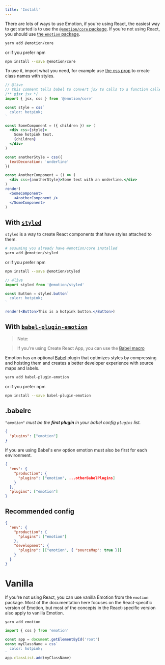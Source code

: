 ```yaml
---
title: 'Install'
---
```


There are lots of ways to use Emotion, if you're using React, the easiest way to get started is to use the [`@emotion/core` package](/packages/@emotion/core). If you're not using React, you should use [the `emotion` package](#vanilla).

```bash
yarn add @emotion/core
```

or if you prefer npm

```bash
npm install --save @emotion/core
```

To use it, import what you need, for example use [the css prop](/docs/css-prop.md) to create class names with styles.

```jsx
// @live
// this comment tells babel to convert jsx to calls to a function called jsx instead of React.createElement
/** @jsx jsx */
import { jsx, css } from '@emotion/core'

const style = css`
  color: hotpink;
`

const SomeComponent = ({ children }) => (
  <div css={style}>
    Some hotpink text.
    {children}
  </div>
)

const anotherStyle = css({
  textDecoration: 'underline'
})

const AnotherComponent = () => (
  <div css={anotherStyle}>Some text with an underline.</div>
)
render(
  <SomeComponent>
    <AnotherComponent />
  </SomeComponent>
)
```

## With [`styled`](/docs/styled.md)

`styled` is a way to create React components that have styles attached to them.

```bash
# assuming you already have @emotion/core installed
yarn add @emotion/styled
```

or if you prefer npm

```bash
npm install --save @emotion/styled
```

```jsx
// @live
import styled from '@emotion/styled'

const Button = styled.button`
  color: hotpink;
`

render(<Button>This is a hotpink button.</Button>)
```

## With [`babel-plugin-emotion`](/packages/babel-plugin-emotion)

> Note:

> If you're using Create React App, you can use the [Babel macro](./babel-macros.md)

Emotion has an optional [Babel](https://babeljs.io/) plugin that optimizes styles by compressing and hoisting them and creates a better developer experience with source maps and labels.

```bash
yarn add babel-plugin-emotion
```

or if you prefer npm

```bash
npm install --save babel-plugin-emotion
```

## .babelrc

_`"emotion"` must be the **first plugin** in your babel config `plugins` list._

```json
{
  "plugins": ["emotion"]
}
```

If you are using Babel's env option emotion must also be first for each environment.

```json
{
  "env": {
    "production": {
      "plugins": ["emotion", ...otherBabelPlugins]
    }
  },
  "plugins": ["emotion"]
}
```

## Recommended config

```json
{
  "env": {
    "production": {
      "plugins": ["emotion"]
    },
    "development": {
      "plugins": [["emotion", { "sourceMap": true }]]
    }
  }
}
```

# Vanilla

If you're not using React, you can use vanilla Emotion from the `emotion` package. Most of the documentation here focuses on the React-specific version of Emotion, but most of the concepts in the React-specific version also apply to vanilla Emotion.

```bash
yarn add emotion
```

```jsx
import { css } from 'emotion'

const app = document.getElementById('root')
const myClassName = css`
  color: hotpink;
`
app.classList.add(myClassName)
```
